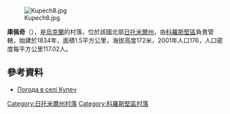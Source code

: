 [[Image:Kupech8.jpg|right]]

{{coord|50|59|46|N|28|47|5|E|scale:30000|display=title}}

'''庫佩奇'''（{{lang-uk|Купеч}}），是[[烏克蘭|烏克蘭]]的村落，位於該國北部[[日托米爾州|日托米爾州]]，由[[科羅斯堅區|科羅斯堅區]]負責管轄，始建於1834年，面積1.5平方公里，海拔高度172米，2001年人口176，人口密度每平方公里117.02人。

==參考資料== 
* [http://weather.in.ua/ua/zhitomirskaja/12769 Погода в селі Купеч] {{Wayback|url=http://weather.in.ua/ua/zhitomirskaja/12769 |date=20111219164043 }}

{{DEFAULTSORT:Купеч}}
[[Category:日托米爾州村落|Category:日托米爾州村落]]
[[Category:科羅斯堅區村落|Category:科羅斯堅區村落]]


{{Zhytomyr-geo-stub}}
